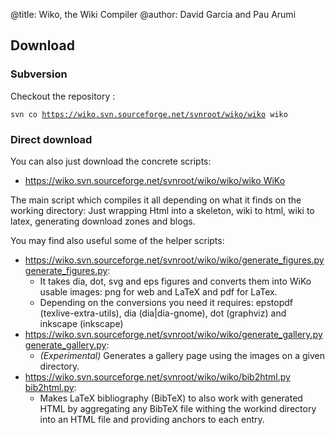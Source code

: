 ﻿@title: Wiko, the Wiki Compiler
@author: David Garcia and Pau Arumi

== Download ==

=== Subversion ===

Checkout the repository :

 svn co https://wiko.svn.sourceforge.net/svnroot/wiko/wiko wiko

=== Direct download ===

You can also just download the concrete scripts:

* [[https://wiko.svn.sourceforge.net/svnroot/wiko/wiko/wiko WiKo]]
The main script which compiles it all depending on what it finds on the working directory: 
Just wrapping Html into a skeleton, wiki to html, wiki to latex, generating download zones and blogs.

You may find also useful some of the helper scripts:
* [[https://wiko.svn.sourceforge.net/svnroot/wiko/wiko/generate_figures.py generate_figures.py]]:
** It takes dia, dot, svg and eps figures and converts them into WiKo usable images: png for web and LaTeX and pdf for LaTex.
** Depending on the conversions you need it requires: epstopdf (texlive-extra-utils), dia (dia|dia-gnome), dot (graphviz) and inkscape (inkscape)
* [[https://wiko.svn.sourceforge.net/svnroot/wiko/wiko/generate_gallery.py generate_gallery.py]]:
** ''(Experimental)'' Generates a gallery page using the images on a given directory.
* [[https://wiko.svn.sourceforge.net/svnroot/wiko/wiko/bib2html.py bib2html.py]]:
** Makes LaTeX bibliography (BibTeX) to also work with generated HTML by aggregating any BibTeX file withing the workind directory into an HTML file and providing anchors to each entry.



